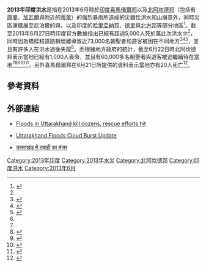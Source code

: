 {{Infobox flood
| name = 2013年印度洪水
| image location = Northern India 17 Jun 2013.jpg
| image name = 美國國家航空暨太空總署於6月17日取得的衛星圖像於，可以看見印度北部上方的厚實雲層。
| image alt text = 
| duration = 
| total damages = 365棟房屋被毀、275棟房屋部分受損（[[北阿坎德邦|北阿坎德邦]]<ref>{{Cite web |url= http://abcnews.go.com/International/wireStory/india-floods-hit-thousands-100-dead-19453298#.UcaUp_n7CSp |title= India Floods Kill More Than 100 |author= Rafiq Maqbool |date= 2013年6月21日 |publisher= [[ABC_News|ABC News]] |language= en |accessdate= 2013年6月23日 |quote=  |archive-date= 2013年6月22日 |archive-url= https://web.archive.org/web/20130622052957/http://abcnews.go.com/International/wireStory/india-floods-hit-thousands-100-dead-19453298#.UcaUp_n7CSp |dead-url= no }}</ref>）
| total damages (USD) = 
| total fatalities = 至少1,000人已經確認死亡（截至2013年6月22日）且許多人因而失踪<ref name = "Basharat Peer">{{Cite web |url= http://www.nytimes.com/2013/06/23/world/asia/flooding-kills-hundreds-in-northern-india.html?_r=1& |title= Flood Toll Reaches 1,000 in India as Thousands More Await Rescue |author= {{Link-en|巴沙拉特·皮爾|Basharat Peer}} |date= 2013年6月21日 |publisher= 《[[紐約時報|紐約時報]]》 |language= en |accessdate= 2013年6月23日 |quote=  |archive-date= 2014年1月25日 |archive-url= https://web.archive.org/web/20140125050913/http://www.nytimes.com/2013/06/23/world/asia/flooding-kills-hundreds-in-northern-india.html?_r=1& |dead-url= no }}</ref><ref>{{Cite web |url= http://www.bbc.co.uk/hindi/india/2013/06/130620_uttarakhand_shalini_ss.shtml |title= उत्तराखंड: मरने वालों की संख्या 556 तक पहुंची |author=  |date= 2013年6月21日 |publisher= [[BBC新聞|BBC新聞]] |language=  |accessdate= 2013年6月23日 |quote=  |archive-date= 2013年10月3日 |archive-url= https://web.archive.org/web/20131003083856/http://www.bbc.co.uk/hindi/india/2013/06/130620_uttarakhand_shalini_ss.shtml |dead-url= no }}{{hi icon}}</ref>。
| areas affected = [[北阿坎德邦|北阿坎德邦]]、[[喜馬偕爾邦|喜馬偕爾邦]]、{{Link-en|遠西部發展區|Far-Western Development Region, Nepal}}、{{Link-en|中西部發展區|Mid-Western Development Region, Nepal}}
}}

'''2013年印度洪水'''是指在2013年6月時於[[印度|印度]][[喜馬偕爾邦|喜馬偕爾邦]]以及[[北阿坎德邦|北阿坎德邦]]（包括有[[庫曼|庫曼]]、[[加瓦爾|加瓦爾]]與附近的[[蒂萊|蒂萊]]）的強烈暴雨所造成的災難性洪水和山崩意外，同時災區還擴展至尼泊爾的{{Link-en|多提|Doti}}與{{Link-en|胡姆拉縣|Humla District}}、以及印度的[[哈里亞納邦|哈里亞納邦]]、[[德里|德里]]與[[北方邦|北方邦]]等部分地區<ref>{{Cite web |url= http://www.moneycontrol.com/news/current-affairs/uttarakhand-floods-death-toll-at-58-many-homes-destroyed_900945.html |title= Uttarakhand floods: Death toll at 58, many homes destroyed |author= {{Link-en|CNN-IBN|CNN-IBN}} |date= 2013年6月18日 |publisher= {{Link-en|CNBC-TV18|CNBC-TV18}} |language= en |accessdate= 2013年6月23日 |quote=  |archive-date= 2019年9月11日 |archive-url= https://web.archive.org/web/20190911224019/https://www.moneycontrol.com/news/trends/current-affairs-trends/-1674211.html |dead-url= no }}</ref>。截至2013年6月27日時印度官方數據指出已經有超過5,000人死於萬此次洪水中<ref name = "Basharat Peer"/>，同時因為橋樑和道路損壞離導致近73,000名朝聖者和遊客被困在不同地方<ref>{{Cite web |url= http://www.ndtv.com/article/cheat-sheet/uttarakhand-himachal-pradesh-battered-by-rain-death-toll-rises-to-130-more-than-70-000-stranded-381352 |title= Uttarakhand, Himachal Pradesh battered by rain: death toll rises to 130, more than 70,000 stranded |author= Amit Chaturvedi |date= 2013年6月19日 |publisher= [[NDTV|NDTV]] |language= en |accessdate= 2013年6月23日 |quote=  |archive-date= 2013年6月20日 |archive-url= https://web.archive.org/web/20130620054840/http://www.ndtv.com/article/cheat-sheet/uttarakhand-himachal-pradesh-battered-by-rain-death-toll-rises-to-130-more-than-70-000-stranded-381352 |dead-url= no }}</ref><ref>{{Cite web |url= http://articles.timesofindia.indiatimes.com/2013-06-18/india/40048069_1_chardham-yatra-heavy-rains-gangotri |title= Heavy rain lashes north India, 50 killed |author=  |date= 2013年6月18日 |publisher= 《[[印度時報|印度時報]]》 |language= en |accessdate= 2013年6月23日 |quote=  |archive-date= 2013年6月21日 |archive-url= https://web.archive.org/web/20130621005735/http://articles.timesofindia.indiatimes.com/2013-06-18/india/40048069_1_chardham-yatra-heavy-rains-gangotri |dead-url= no }}</ref><ref name="印度斯坦時報">{{Cite web |url= http://www.hindustantimes.com/India-news/UttarPradesh/Monsoon-fury-in-north-India-131-dead-70-000-stranded-Kedarnath-town-ruined/Article1-1078740.aspx |title= 138 dead as monsoon fury hits north India, flood situation 'grim' in Uttarakhand |author=  |date= 2013年6月19日 |publisher= 《[[印度斯坦時報|印度斯坦時報]]》 |language= en |accessdate= 2013年6月23日 |quote=  |deadurl= yes |archiveurl= https://web.archive.org/web/20130620043012/http://www.hindustantimes.com/India-news/UttarPradesh/Monsoon-fury-in-north-India-131-dead-70-000-stranded-Kedarnath-town-ruined/Article1-1078740.aspx |archivedate= 2013年6月20日 }}</ref>，並且有許多人在洪水過後失蹤<ref name = "印度斯坦時報"/>。而根據地方政府的統計，截至6月22日時北阿坎德邦表示當地已經有1,000人喪命，並且有60,000多名朝聖者與遊客被迫繼續待在當地<ref name = "Basharat Peer"/><ref>{{Cite web |url= http://www.bbc.co.uk/news/world-asia-india-23007121 |title= India floods: Death toll in Uttarakhand 'passes 500' |author=  |date= 2013年6月21日 |publisher= [[BBC新聞|BBC新聞]] |language= en |accessdate= 2013年6月23日 |quote=  |archive-date= 2020年11月12日 |archive-url= https://web.archive.org/web/20201112003703/https://www.bbc.co.uk/news/world-asia-india-23007121 |dead-url= no }}</ref><ref>{{Cite web |url= http://www.ndtv.com/article/cheat-sheet/uttarakhand-550-dead-50-000-still-trapped-382642 |title= Uttarakhand: 550 dead, 50,000 still trapped |author= Amit Chaturvedi |date= 2013年6月21日 |publisher= [[NDTV|NDTV]] |language= en |accessdate= 2013年6月23日 |quote=  |archive-date= 2013年9月30日 |archive-url= https://web.archive.org/web/20130930113801/http://www.ndtv.com/article/cheat-sheet/uttarakhand-550-dead-50-000-still-trapped-382642 |dead-url= no }}</ref><ref>{{Cite web |url= http://www.thehindu.com/news/national/40-bodies-found-in-haridwar-toll-reaches-190/article4836934.ece |title= Centre ramps up rescue work in Uttarakhand |author= Smita Gupta P. Sunderarajan |date= 2013年6月21日 |publisher= 《[[印度教徒報|印度教徒報]]》 |language= en |accessdate= 2013年6月23日 |quote=  |archive-date= 2014年4月5日 |archive-url= https://web.archive.org/web/20140405043700/http://www.thehindu.com/news/national/40-bodies-found-in-haridwar-toll-reaches-190/article4836934.ece |dead-url= no }}</ref><ref>{{Cite web |url= http://www.indianexpress.com/news/rescue-efforts-underway-in-uttarakhand-death-toll-in-flood-rises-to-150/1131146/ |title= Death toll at 150 as efforts intensify to rescue people in ravaged Uttarakhand |author=  |date= 2013年6月19日 |publisher= 《[[印度快報|印度快報]]》 |language= en |accessdate= 2013年6月23日 |quote=  |archive-date= 2013年7月26日 |archive-url= https://web.archive.org/web/20130726052939/http://www.indianexpress.com/news/rescue-efforts-underway-in-uttarakhand-death-toll-in-flood-rises-to-150/1131146 |dead-url= no }}</ref>，另外喜馬偕爾邦在6月21日所提供的資料表示當地亦有20人死亡<ref>{{Cite web |url= http://www.hindustantimes.com/India-news/HimachalPradesh/Death-toll-in-Himachal-floods-rises-to-20/Article1-1079507.aspx |title= Death toll in Himachal floods rises to 20 |author=  |date= 2013年6月20日 |publisher= 《[[印度斯坦時報|印度斯坦時報]]》 |language= en |accessdate= 2013年6月23日 |quote=  |deadurl= yes |archiveurl= https://web.archive.org/web/20130930083340/http://www.hindustantimes.com/India-news/HimachalPradesh/Death-toll-in-Himachal-floods-rises-to-20/Article1-1079507.aspx |archivedate= 2013年9月30日 }}</ref>。

== 參考資料 ==
{{Reflist}}

== 外部連結 ==
{{Commons category|2013 North India floods}}
* {{en}} [https://web.archive.org/web/20130622013505/http://www.indianexpress.com/picture-gallery/uttarakhand-worst-hit-as-rain-floods-kill-at-least-60-in-north-india/2914-1.html Floods in Uttarakhand kill dozens, rescue efforts hit]
* {{en}} [https://www.facebook.com/uttarakhandfloods2013?ref=ts&fref=ts Uttarakhand Floods Cloud Burst Update]{{Wayback|url=https://www.facebook.com/uttarakhandfloods2013?ref=ts&fref=ts |date=20190214093351 }}
* {{hi icon}} [http://www.bbc.co.uk/hindi/multimedia/2013/06/130618_uttarakhand_flood_pics_sm.shtml उत्तराखंड में तबाही का मंजर]{{Wayback|url=http://www.bbc.co.uk/hindi/multimedia/2013/06/130618_uttarakhand_flood_pics_sm.shtml |date=20130620142604 }}

[[Category:2013年印度|Category:2013年印度]]
[[Category:2013年水災|Category:2013年水災]]
[[Category:北阿坎德邦|Category:北阿坎德邦]]
[[Category:印度洪水|Category:印度洪水]]
[[Category:2013年6月|Category:2013年6月]]